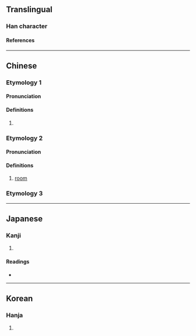 {{character info/new}}
==Translingual==

===Han character===
{{Han char|rn=27|rad=厂|as=06|sn=8|four=71214|canj=MMIG|ids=⿸厂至}}

====References====
{{Han ref|kx=0161.110|dkj=02933|dj=0367.340|hdz=10071.010|uh=5394}}

----

==Chinese==

===Etymology 1===
{{zh-forms}}

====Pronunciation====
{{zh-pron
|m=zhì
|cat=
}}

====Definitions====
{{zh-hanzi}}

# {{n-g|(Used in {{l|zh|盩厔}})}} {{defn|zh}}

===Etymology 2===
{{zh-forms}}

====Pronunciation====
{{zh-pron
|m=shī,shì
|cat=n
}}

====Definitions====
{{zh-hanzi}}

# {{zh-hg}} [[room]] {{attn|zh|alt form of 室?}}

===Etymology 3===
{{zh-see|庢|v}}

----

==Japanese==

===Kanji===
{{ja-kanji|grade=|rs=厂06}}

# {{defn|lang=ja|sort=厂06}}

====Readings====
* {{ja-readings|on=[[しつ]] (shitsu), [[しち]] (shichi)|kun=[[ささえられる]] (sasaerareru), [[とまる]] (tomaru)}}

----

==Korean==

===Hanja===
{{ko-hanja|hangeul=질|rv=jil|mr=chil}}

# {{defn|lang=ko|sort=厂06}}
